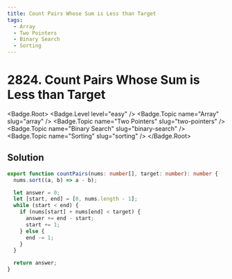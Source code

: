 ```yaml
---
title: Count Pairs Whose Sum is Less than Target
tags:
  - Array
  - Two Pointers
  - Binary Search
  - Sorting
---
```


# 2824. Count Pairs Whose Sum is Less than Target

<Badge.Root>
  <Badge.Level level="easy" />
  <Badge.Topic name="Array" slug="array" />
  <Badge.Topic name="Two Pointers" slug="two-pointers" />
  <Badge.Topic name="Binary Search" slug="binary-search" />
  <Badge.Topic name="Sorting" slug="sorting" />
</Badge.Root>

## Solution

```typescript filename="solution.ts" copy
export function countPairs(nums: number[], target: number): number {
  nums.sort((a, b) => a - b);

  let answer = 0;
  let [start, end] = [0, nums.length - 1];
  while (start < end) {
    if (nums[start] + nums[end] < target) {
      answer += end - start;
      start += 1;
    } else {
      end -= 1;
    }
  }

  return answer;
}
```

<ProblemLink
  codingSite="leetcode"
  href="https://leetcode.com/problems/count-pairs-whose-sum-is-less-than-target"
  title="Count Pairs Whose Sum is Less than Target"
/>
